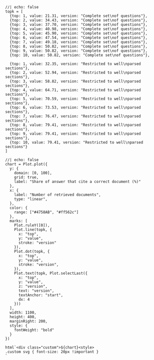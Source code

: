 
```ojs
//| echo: false
topk = [
  {top: 1, value: 21.31, version: "Complete set\nof questions"},
  {top: 2, value: 34.43, version: "Complete set\nof questions"},
  {top: 3, value: 37.70, version: "Complete set\nof questions"},
  {top: 4, value: 40.98, version: "Complete set\nof questions"},
  {top: 5, value: 45.90, version: "Complete set\nof questions"},
  {top: 6, value: 47.54, version: "Complete set\nof questions"},
  {top: 7, value: 49.18, version: "Complete set\nof questions"},
  {top: 8, value: 50.82, version: "Complete set\nof questions"},
  {top: 9, value: 50.82, version: "Complete set\nof questions"},
  {top: 10, value: 50.82, version: "Complete set\nof questions"},

  {top: 1, value: 32.35, version: "Restricted to well\nparsed sections"},
  {top: 2, value: 52.94, version: "Restricted to well\nparsed sections"},
  {top: 3, value: 58.82, version: "Restricted to well\nparsed sections"},
  {top: 4, value: 64.71, version: "Restricted to well\nparsed sections"},
  {top: 5, value: 70.59, version: "Restricted to well\nparsed sections"},
  {top: 6, value: 73.53, version: "Restricted to well\nparsed sections"},
  {top: 7, value: 76.47, version: "Restricted to well\nparsed sections"},
  {top: 8, value: 79.41, version: "Restricted to well\nparsed sections"},
  {top: 9, value: 79.41, version: "Restricted to well\nparsed sections"},
  {top: 10, value: 79.41, version: "Restricted to well\nparsed sections"}
]
```


```ojs
//| echo: false
chart = Plot.plot({
  y: {
    domain: [0, 100],
    grid: true,
    label: "Share of answer that cite a correct document (%)"
  },
  x: {
    label: "Number of retrieved documents",
    type: "linear",
  },
  color: {
    range: ["#4758AB", "#ff562c"]
  },
  marks: [
    Plot.ruleY([0]),
    Plot.line(topk, {
      x: "top",
      y: "value",
      stroke: "version"
    }),
    Plot.dot(topk, {
      x: "top",
      y: "value",
      stroke: "version",
    }),
    Plot.text(topk, Plot.selectLast({
      x: "top",
      y: "value",
      z: "version",
      text: "version",
      textAnchor: "start",
      dx: 4
    }))
  ],
  width: 1100,
  height: 400,
  marginRight: 200,
  style: {
    fontWeight: "bold"
  }
})
```



```ojs
html`<div class="custom">${chart}<style>
.custom svg { font-size: 20px !important }
`
```

